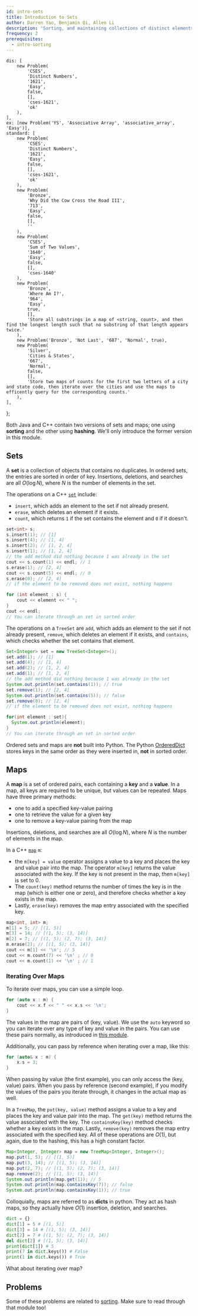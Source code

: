 ```yaml
---
id: intro-sets
title: Introduction to Sets
author: Darren Yao, Benjamin Qi, Allen Li
description: 'Sorting, and maintaining collections of distinct elements with ordered sets.'
frequency: 2
prerequisites:
  - intro-sorting
---
```



	dis: [
		new Problem(
			'CSES',
			'Distinct Numbers',
			'1621',
			'Easy',
			false,
			[],
			'cses-1621',
			'ok'
		),
	],
	ex: [new Problem('YS', 'Associative Array', 'associative_array', 'Easy')],
	standard: [
		new Problem(
			'CSES',
			'Distinct Numbers',
			'1621',
			'Easy',
			false,
			[],
			'cses-1621',
			'ok'
		),
		new Problem(
			'Bronze',
			'Why Did the Cow Cross the Road III',
			'713',
			'Easy',
			false,
			[],
			''
		),
		new Problem(
			'CSES',
			'Sum of Two Values',
			'1640',
			'Easy',
			false,
			[],
			'cses-1640'
		),
		new Problem(
			'Bronze',
			'Where Am I?',
			'964',
			'Easy',
			true,
			[],
			'Store all substrings in a map of <string, count>, and then find the longest length such that no substring of that length appears twice.'
		),
		new Problem('Bronze', 'Not Last', '687', 'Normal', true),
		new Problem(
			'Silver',
			'Cities & States',
			'667',
			'Normal',
			false,
			[],
			'Store two maps of counts for the first two letters of a city and state code, then iterate over the cities and use the maps to efficently query for the corresponding counts.'
		),
	],
};

Both Java and C++ contain two versions of sets and maps; one using **sorting** and the other using **hashing**. We'll only introduce the former version in this module.

## Sets

<Problems problems={problems.dis} />

A **set** is a collection of objects that contains no duplicates. In ordered sets, the entries are sorted in order of key. Insertions, deletions, and searches are all $O(\log N)$, where $N$ is the number of elements in the set.

<LanguageSection>

<CPPSection>

The operations on a C++ [`set`](http://www.cplusplus.com/reference/set/set/) include:

- `insert`, which adds an element to the set if not already present.
- `erase`, which deletes an element if it exists.
- `count`, which returns `1` if the set contains the element and `0` if it doesn't.

```cpp
set<int> s;
s.insert(1); // [1]
s.insert(4); // [1, 4]
s.insert(2); // [1, 2, 4]
s.insert(1); // [1, 2, 4]
// the add method did nothing because 1 was already in the set
cout << s.count(1) << endl; // 1
s.erase(1); // [2, 4]
cout << s.count(5) << endl; // 0
s.erase(0); // [2, 4]
// if the element to be removed does not exist, nothing happens

for (int element : s) {
    cout << element << " ";
}
cout << endl;
// You can iterate through an set in sorted order
```

</CPPSection>

<JavaSection>

The operations on a `TreeSet` are `add`, which adds an element to the set if not already present, `remove`, which deletes an element if it exists, and `contains`, which checks whether the set contains that element.

```java
Set<Integer> set = new TreeSet<Integer>();
set.add(1); // [1]
set.add(4); // [1, 4]
set.add(2); // [1, 2, 4]
set.add(1); // [1, 2, 4]
// the add method did nothing because 1 was already in the set
System.out.println(set.contains(1)); // true
set.remove(1); // [2, 4]
System.out.println(set.contains(5)); // false
set.remove(0); // [2, 4]
// if the element to be removed does not exist, nothing happens

for(int element : set){
  System.out.println(element);
}
// You can iterate through an set in sorted order
```

</JavaSection>

<PySection>

<Warning>

Ordered sets and maps are **not** built into Python. The Python [OrderedDict](https://docs.python.org/3/library/collections.html#collections.OrderedDict) stores keys in the same order as they were inserted in, **not** in sorted order.

</Warning>

</PySection>

</LanguageSection>

## Maps

<Problems problems={problems.ex} />

A **map** is a set of ordered pairs, each containing a **key** and a **value**. In a map, all keys are required to be unique, but values can be repeated. Maps have three primary methods:

- one to add a specified key-value pairing
- one to retrieve the value for a given key
- one to remove a key-value pairing from the map

Insertions, deletions, and searches are all $O(\log N)$, where $N$ is the number of elements in the map.

<LanguageSection>

<CPPSection>

In a C++ [`map`](http://www.cplusplus.com/reference/map/map/) `m`:

- the `m[key] = value` operator assigns a value to a key and places the key and value pair into the map. The operator `m[key]` returns the value associated with the key. If the key is not present in the map, then `m[key]` is set to 0.
- The `count(key)` method returns the number of times the key is in the map (which is either one or zero), and therefore checks whether a key exists in the map.
- Lastly, `erase(key)` removes the map entry associated with the specified key.

```cpp
map<int, int> m;
m[1] = 5; // [(1, 5)]
m[3] = 14; // [(1, 5); (3, 14)]
m[2] = 7; // [(1, 5); (2, 7); (3, 14)]
m.erase(2); // [(1, 5); (3, 14)]
cout << m[1] << '\n'; // 5
cout << m.count(7) << '\n' ; // 0
cout << m.count(1) << '\n' ; // 1
```

### Iterating Over Maps

To iterate over maps, you can use a simple loop.

```cpp
for (auto x : m) {
	cout << x.f << " " << x.s << '\n';
}
```

The values in the map are pairs of (key, value). We use the `auto` keyword so you can iterate over any type of key and value in the pairs. You can use these pairs normally, as introduced in [this module](https://usaco-guide.vercel.app/bronze/intro-ds).

Additionally, you can pass by reference when iterating over a map, like this:

```cpp
for (auto& x : m) {
	x.s = 3;
}
```

When passing by value (the first example), you can only access the (key, value) pairs. When you pass by reference (second example), if you modify the values of the pairs you iterate through, it changes in the actual map as well.

</CPPSection>

<JavaSection>

In a `TreeMap`, the `put(key, value)` method assigns a value to a key and places the key and value pair into the map. The `get(key)` method returns the value associated with the key. The `containsKey(key)` method checks whether a key exists in the map. Lastly, `remove(key)` removes the map entry associated with the specified key. All of these operations are $O(1)$, but again, due to the hashing, this has a high constant factor.

```java
Map<Integer, Integer> map = new TreeMap<Integer, Integer>();
map.put(1, 5); // [(1, 5)]
map.put(3, 14); // [(1, 5); (3, 14)]
map.put(2, 7); // [(1, 5); (2, 7); (3, 14)]
map.remove(2); // [(1, 5); (3, 14)]
System.out.println(map.get(1)); // 5
System.out.println(map.containsKey(7)); // false
System.out.println(map.containsKey(1)); // true
```

</JavaSection>

<PySection>

Colloquially, maps are referred to as **dicts** in python. They act as hash maps, so they actually have $O(1)$ insertion, deletion, and searches.

```py
dict = {}
dict[1] = 5 # [(1, 5)]
dict[3] = 14 # [(1, 5); (3, 14)]
dict[2] = 7 # [(1, 5); (2, 7); (3, 14)]
del dict[2] # [(1, 5); (3, 14)]
print(dict[1]) # 5
print(7 in dict.keys()) # False
print(1 in dict.keys()) # True
```

</PySection>

</LanguageSection>

<IncompleteSection>

What about iterating over map?

</IncompleteSection>

## Problems

Some of these problems are related to [sorting](/intro/intro-sorting). Make sure to read through that module too!

<Problems problems={problems.standard} />
